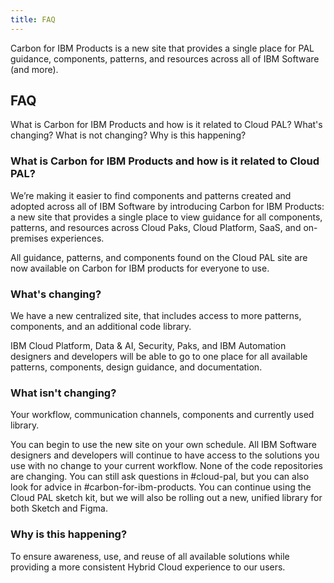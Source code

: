 ```yaml
---
title: FAQ
---
```


<PageDescription>

Carbon for IBM Products is a new site that provides a single place for PAL guidance, components, patterns, and resources across all of IBM Software (and more).

</PageDescription>

## FAQ

<AnchorLinks>
  <AnchorLink>What is Carbon for IBM Products and how is it related to Cloud PAL?</AnchorLink>
  <AnchorLink>What's changing?</AnchorLink>
  <AnchorLink>What is not changing?</AnchorLink>
  <AnchorLink>Why is this happening?</AnchorLink>
</AnchorLinks>

### What is Carbon for IBM Products and how is it related to Cloud PAL?

We’re making it easier to find components and patterns created and adopted across all of IBM Software by introducing Carbon for IBM Products: a new site that provides a single place to view guidance for all components, patterns, and resources across Cloud Paks, Cloud Platform, SaaS, and on-premises experiences.

All guidance, patterns, and components found on the Cloud PAL site are now available on Carbon for IBM products for everyone to use.

### What's changing?

We have a new centralized site, that includes access to more patterns, components, and an additional code library.

IBM Cloud Platform, Data & AI, Security, Paks, and IBM Automation designers and developers will be able to go to one place for all available patterns, components, design guidance, and documentation.

### What isn't changing?

Your workflow, communication channels, components and currently used library.

You can begin to use the new site on your own schedule. All IBM Software designers and developers will continue to have access to the solutions you use with no change to your current workflow. None of the code repositories are changing. You can still ask questions in #cloud-pal, but you can also look for advice in #carbon-for-ibm-products. You can continue using the Cloud PAL sketch kit, but we will also be rolling out a new, unified library for both Sketch and Figma.

### Why is this happening?

To ensure awareness, use, and reuse of all available solutions while providing a more consistent Hybrid Cloud experience to our users.
